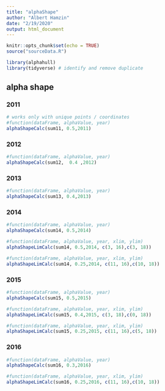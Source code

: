```yaml
---
title: "alphaShape"
author: "Albert Hamzin"
date: "2/19/2020"
output: html_document
---
```


```r
knitr::opts_chunk$set(echo = TRUE)
source("sourceData.R")
```

```r

library(alphahull)
library(tidyverse) # identify and remove duplicate
```


## alpha shape

### 2011
```r
# works only with unique points / coordinates
#function(dataFrame, alphaValue, year)
alphaShapeCalc(sum11, 0.5,2011)

```

### 2012
```r
#function(dataFrame, alphaValue, year)
alphaShapeCalc(sum12,  0.4 ,2012)

```


### 2013
```r
#function(dataFrame, alphaValue, year)
alphaShapeCalc(sum13, 0.4,2013)

```


### 2014
```r
#function(dataFrame, alphaValue, year)
alphaShapeCalc(sum14, 0.5,2014)

#function(dataFrame, alphaValue, year, xlim, ylim)
alphaShapeLimCalc(sum14, 0.5,2014, c(3, 16),c(3, 18))

#function(dataFrame, alphaValue, year, xlim, ylim)
alphaShapeLimCalc(sum14, 0.25,2014, c(11, 16),c(10, 18))

```

### 2015
```r
#function(dataFrame, alphaValue, year)
alphaShapeCalc(sum15, 0.5,2015)

#function(dataFrame, alphaValue, year, xlim, ylim)
alphaShapeLimCalc(sum15, 0.4,2015, c(3, 18),c(0, 18))

#function(dataFrame, alphaValue, year, xlim, ylim)
alphaShapeLimCalc(sum15, 0.25,2015, c(11, 16),c(5, 18))

```


### 2016
```r
#function(dataFrame, alphaValue, year)
alphaShapeCalc(sum16, 0.3,2016)

#function(dataFrame, alphaValue, year, xlim, ylim)
alphaShapeLimCalc(sum16, 0.25,2016, c(11, 16),c(10, 18))

```


